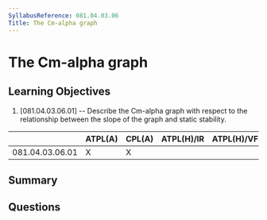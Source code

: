 ```yaml
---
SyllabusReference: 081.04.03.06
Title: The Cm-alpha graph
---
```


# The Cm-alpha graph

## Learning Objectives

1. [081.04.03.06.01] -- Describe the Cm-alpha graph with respect to the
   relationship between the slope of the graph and static stability.

|                 | ATPL(A) | CPL(A) | ATPL(H)/IR | ATPL(H)/VFR | CPL(H) | IR  | CBIR(A) |
| --------------- | ------- | ------ | ---------- | ----------- | ------ | --- | ------- |
| 081.04.03.06.01 | X       | X      |            |             |        |     |         |

## Summary

## Questions
